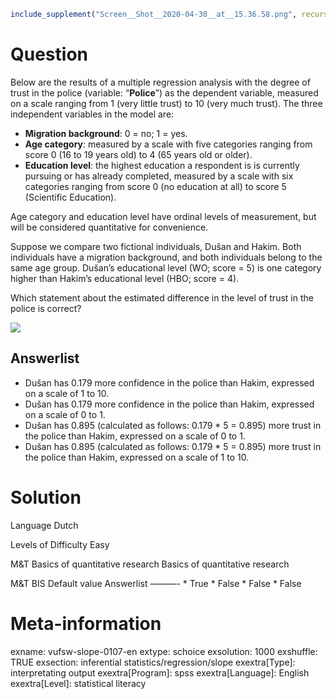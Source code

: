 ```r
include_supplement("Screen__Shot__2020-04-30__at__15.36.58.png", recursive = TRUE)
```

Question
========
Below are the results of a multiple regression analysis with the degree of trust in the police (variable: "**Police**") as the dependent variable, measured on a scale ranging from 1 (very little trust) to 10 (very much trust). The three independent variables in the model are:  
  

- **Migration background**: 0 = no; 1 = yes.
- **Age category**: measured by a scale with five categories ranging from score 0 (16 to 19 years old) to 4 (65 years old or older).
- **Education level**: the highest education a respondent is is currently pursuing or has already completed, measured by a scale with six categories ranging from score 0 (no education at all) to score 5 (Scientific Education).  
      

Age category and education level have ordinal levels of measurement, but will be considered quantitative for convenience.  
  
Suppose we compare two fictional individuals, Dušan and Hakim. Both individuals have a migration background, and both individuals belong to the same age group. Dušan's educational level (WO; score = 5) is one category higher than Hakim's educational level (HBO; score
= 4).  
  
Which statement about the estimated difference in the level of trust in the police is correct?  
  
![](Screen__Shot__2020-04-30__at__15.36.58.png)

Answerlist
----------
* Dušan has 0.179 more confidence in the police than Hakim, expressed on a scale of 1 to 10.
* Dušan has 0.179 more confidence in the police than Hakim, expressed on a scale of 0 to 1.
* Dušan has 0.895 (calculated as follows: 0.179 \* 5 = 0.895) more trust in the police than Hakim, expressed on a scale of 0 to 1.
* Dušan has 0.895 (calculated as follows: 0.179 \* 5 = 0.895) more trust in the police than Hakim, expressed on a scale of 1 to 10.

Solution
========

Language Dutch

Levels of Difficulty Easy

M&T Basics of quantitative research Basics of quantitative research

M&T BIS Default value
Answerlist
----------
* True
* False
* False
* False

Meta-information
================
exname: vufsw-slope-0107-en
extype: schoice
exsolution: 1000
exshuffle: TRUE
exsection: inferential statistics/regression/slope
exextra[Type]: interpretating output
exextra[Program]: spss
exextra[Language]: English
exextra[Level]: statistical literacy

